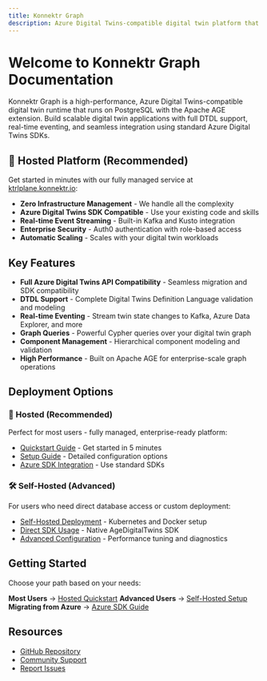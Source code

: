 ```yaml
---
title: Konnektr Graph
description: Azure Digital Twins-compatible digital twin platform that runs on PostgreSQL with Apache AGE. Available as a hosted service or self-hosted deployment.
---
```


# Welcome to Konnektr Graph Documentation

Konnektr Graph is a high-performance, Azure Digital Twins-compatible digital twin runtime that runs on PostgreSQL with the Apache AGE extension. Build scalable digital twin applications with full DTDL support, real-time eventing, and seamless integration using standard Azure Digital Twins SDKs.

## 🌟 Hosted Platform (Recommended)

Get started in minutes with our fully managed service at [ktrlplane.konnektr.io](https://ktrlplane.konnektr.io):

- **Zero Infrastructure Management** - We handle all the complexity
- **Azure Digital Twins SDK Compatible** - Use your existing code and skills
- **Real-time Event Streaming** - Built-in Kafka and Kusto integration
- **Enterprise Security** - Auth0 authentication with role-based access
- **Automatic Scaling** - Scales with your digital twin workloads

## Key Features

- **Full Azure Digital Twins API Compatibility** - Seamless migration and SDK compatibility
- **DTDL Support** - Complete Digital Twins Definition Language validation and modeling
- **Real-time Eventing** - Stream twin state changes to Kafka, Azure Data Explorer, and more
- **Graph Queries** - Powerful Cypher queries over your digital twin graph
- **Component Management** - Hierarchical component modeling and validation
- **High Performance** - Built on Apache AGE for enterprise-scale graph operations

## Deployment Options

### 🚀 Hosted (Recommended)
Perfect for most users - fully managed, enterprise-ready platform:
- [Quickstart Guide](./getting-started/quickstart) - Get started in 5 minutes
- [Setup Guide](./getting-started/setup) - Detailed configuration options
- [Azure SDK Integration](./how-to-guides/using-azure-digital-twins-sdks) - Use standard SDKs

### 🛠️ Self-Hosted (Advanced)
For users who need direct database access or custom deployment:
- [Self-Hosted Deployment](./deployment-installation/self-host) - Kubernetes and Docker setup
- [Direct SDK Usage](./reference/sdk) - Native AgeDigitalTwins SDK
- [Advanced Configuration](./advanced-topics/) - Performance tuning and diagnostics

## Getting Started

Choose your path based on your needs:

**Most Users** → [Hosted Quickstart](./getting-started/quickstart)
**Advanced Users** → [Self-Hosted Setup](./deployment-installation/self-host)
**Migrating from Azure** → [Azure SDK Guide](./how-to-guides/using-azure-digital-twins-sdks)

## Resources

- [GitHub Repository](https://github.com/konnektr-io/pg-age-digitaltwins)
- [Community Support](https://github.com/konnektr-io/pg-age-digitaltwins/discussions)
- [Report Issues](https://github.com/konnektr-io/pg-age-digitaltwins/issues)
